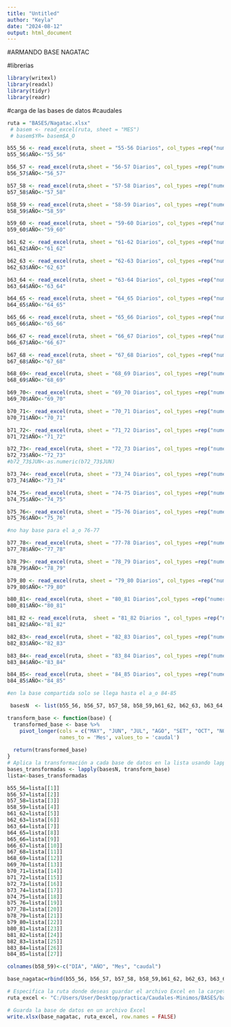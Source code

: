 ```yaml
---
title: "Untitled"
author: "Keyla"
date: "2024-08-12"
output: html_document
---
```

#ARMANDO BASE NAGATAC


#librerias
```r
library(writexl)
library(readxl)
library(tidyr)
library(readr)
```

#carga de las bases de datos
#caudales

```r
ruta = "BASES/Nagatac.xlsx"
 # basem <- read_excel(ruta, sheet = "MES")
 # basem$YR= basem$A_O

b55_56 <- read_excel(ruta, sheet = "55-56 Diarios", col_types =rep("numeric", 13))
b55_56$AÑO<-"55_56"

b56_57 <- read_excel(ruta,sheet = "56-57 Diarios", col_types =rep("numeric", 13))
b56_57$AÑO<-"56_57"

b57_58 <- read_excel(ruta,sheet = "57-58 Diarios", col_types =rep("numeric", 13))
b57_58$AÑO<-"57_58"

b58_59 <- read_excel(ruta,sheet = "58-59 Diarios", col_types =rep("numeric", 13))
b58_59$AÑO<-"58_59"

b59_60 <- read_excel(ruta, sheet = "59-60 Diarios", col_types =rep("numeric", 13))
b59_60$AÑO<-"59_60"

b61_62 <- read_excel(ruta, sheet = "61-62 Diarios", col_types =rep("numeric", 13))
b61_62$AÑO<-"61_62"

b62_63 <- read_excel(ruta, sheet = "62-63 Diarios", col_types =rep("numeric", 13))
b62_63$AÑO<-"62_63"

b63_64 <- read_excel(ruta, sheet = "63-64 Diarios", col_types =rep("numeric", 13))
b63_64$AÑO<-"63_64"

b64_65 <- read_excel(ruta, sheet = "64_65 Diarios", col_types =rep("numeric", 13))
b64_65$AÑO<-"64_65"

b65_66 <- read_excel(ruta, sheet = "65_66 Diarios", col_types =rep("numeric", 13))
b65_66$AÑO<-"65_66"

b66_67 <- read_excel(ruta, sheet = "66_67 Diarios", col_types =rep("numeric", 13))
b66_67$AÑO<-"66_67"

b67_68 <- read_excel(ruta, sheet = "67_68 Diarios", col_types =rep("numeric", 13))
b67_68$AÑO<-"67_68"

b68_69<- read_excel(ruta, sheet = "68_69 Diarios", col_types =rep("numeric", 13))
b68_69$AÑO<-"68_69"

b69_70<- read_excel(ruta, sheet = "69_70 Diarios", col_types =rep("numeric", 13))
b69_70$AÑO<-"69_70"

b70_71<- read_excel(ruta, sheet = "70_71 Diarios", col_types =rep("numeric", 13))
b70_71$AÑO<-"70_71"

b71_72<- read_excel(ruta, sheet = "71_72 Diarios", col_types =rep("numeric", 13))
b71_72$AÑO<-"71_72"

b72_73<- read_excel(ruta, sheet = "72_73 Diarios", col_types =rep("numeric", 13))
b72_73$AÑO<-"72_73"
#b72_73$JUN<-as.numeric(b72_73$JUN)

b73_74<- read_excel(ruta, sheet = "73_74 Diarios", col_types =rep("numeric", 13))
b73_74$AÑO<-"73_74"

b74_75<- read_excel(ruta, sheet = "74-75 Diarios", col_types =rep("numeric", 13))
b74_75$AÑO<-"74_75"

b75_76<- read_excel(ruta, sheet = "75-76 Diarios", col_types =rep("numeric", 13))
b75_76$AÑO<-"75_76"

#no hay base para el a_o 76-77

```




```r
b77_78<- read_excel(ruta, sheet = "77-78 Diarios", col_types =rep("numeric", 13))
b77_78$AÑO<-"77_78"

b78_79<- read_excel(ruta, sheet = "78_79 Diarios", col_types =rep("numeric", 13))
b78_79$AÑO<-"78_79"

b79_80 <- read_excel(ruta, sheet = "79_80 Diarios", col_types =rep("numeric", 13))
b79_80$AÑO<-"79_80"

b80_81<- read_excel(ruta, sheet = "80_81 Diarios",col_types =rep("numeric", 13))
b80_81$AÑO<-"80_81"

b81_82 <- read_excel(ruta,  sheet = "81_82 Diarios ", col_types =rep("numeric", 13))
b81_82$AÑO<-"81_82"

b82_83<- read_excel(ruta, sheet = "82_83 Diarios", col_types =rep("numeric", 13))
b82_83$AÑO<-"82_83"

b83_84<- read_excel(ruta, sheet = "83_84 Diarios", col_types =rep("numeric", 13))
b83_84$AÑO<-"83_84"

b84_85<- read_excel(ruta, sheet = "84_85 Diarios", col_types =rep("numeric", 13))
b84_85$AÑO<-"84_85"

#en la base compartida solo se llega hasta el a_o 84-85
```



```r
 basesN  <- list(b55_56, b56_57, b57_58, b58_59,b61_62, b62_63, b63_64, b64_65, b65_66, b66_67, b67_68, b68_69,b69_70,b70_71, b71_72, b72_73, b73_74, b74_75, b75_76, b77_78, b78_79, b79_80, b80_81, b81_82, b82_83, b83_84,b84_85)
```


```r
transform_base <- function(base) {
  transformed_base <- base %>%
    pivot_longer(cols = c("MAY", "JUN", "JUL", "AGO", "SET", "OCT", "NOV", "DIC", "ENE", "FEB", "MAR", "ABR"),
                 names_to = 'Mes', values_to = 'caudal')
  
  return(transformed_base)
}
# Aplica la transformación a cada base de datos en la lista usando lapply
bases_transformadas <- lapply(basesN, transform_base)
lista<-bases_transformadas
```


```r
b55_56=lista[[1]]
b56_57=lista[[2]]
b57_58=lista[[3]]
b58_59=lista[[4]]
b61_62=lista[[5]]
b62_63=lista[[6]]
b63_64=lista[[7]]
b64_65=lista[[8]]
b65_66=lista[[9]]
b66_67=lista[[10]]
b67_68=lista[[11]]
b68_69=lista[[12]]
b69_70=lista[[13]]
b70_71=lista[[14]]
b71_72=lista[[15]]
b72_73=lista[[16]]
b73_74=lista[[17]]
b74_75=lista[[18]]
b75_76=lista[[19]]
b77_78=lista[[20]]
b78_79=lista[[21]]
b79_80=lista[[22]]
b80_81=lista[[23]]
b81_82=lista[[24]]
b82_83=lista[[25]]
b83_84=lista[[26]]
b84_85=lista[[27]]

```

```r
colnames(b58_59)<-c("DIA", "AÑO", "Mes", "caudal")

base_nagatac=rbind(b55_56, b56_57, b57_58, b58_59,b61_62, b62_63, b63_64, b64_65, b65_66, b66_67, b67_68, b68_69,b69_70,b70_71, b71_72, b72_73, b73_74, b74_75, b75_76, b77_78, b78_79, b79_80, b80_81, b81_82, b82_83, b83_84, b84_85)

# Especifica la ruta donde deseas guardar el archivo Excel en la carpeta "Downloads"
ruta_excel <- "C:/Users/User/Desktop/practica/Caudales-Minimos/BASES/base_nagatac.xlsx"

# Guarda la base de datos en un archivo Excel
write.xlsx(base_nagatac, ruta_excel, row.names = FALSE)
```